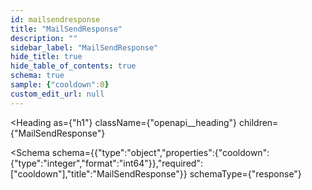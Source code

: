 ```yaml
---
id: mailsendresponse
title: "MailSendResponse"
description: ""
sidebar_label: "MailSendResponse"
hide_title: true
hide_table_of_contents: true
schema: true
sample: {"cooldown":0}
custom_edit_url: null
---
```



<Heading
  as={"h1"}
  className={"openapi__heading"}
  children={"MailSendResponse"}
>
</Heading>





<Schema
  schema={{"type":"object","properties":{"cooldown":{"type":"integer","format":"int64"}},"required":["cooldown"],"title":"MailSendResponse"}}
  schemaType={"response"}
>
  
</Schema>
            